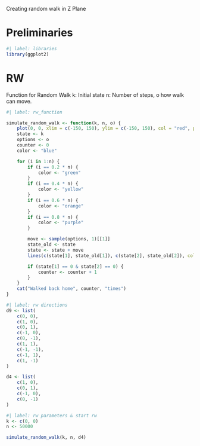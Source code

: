 Creating random walk in Z Plane

# Preliminaries

```r
#| label: libraries
library(ggplot2)
```

# RW

Function for Random Walk k: Initial state n: Number of steps, o how walk can move.

```r
#| label: rw_function

simulate_random_walk <- function(k, n, o) {
    plot(0, 0, xlim = c(-150, 150), ylim = c(-150, 150), col = "red", pch = 19)
    state <- k
    options <- o
    counter <- 0
    color <- "blue"

    for (i in 1:n) {
        if (i == 0.2 * n) {
            color <- "green"
        }
        if (i == 0.4 * n) {
            color <- "yellow"
        }
        if (i == 0.6 * n) {
            color <- "orange"
        }
        if (i == 0.8 * n) {
            color <- "purple"
        }

        move <- sample(options, 1)[[1]]
        state_old <- state
        state <- state + move
        lines(c(state[1], state_old[1]), c(state[2], state_old[2]), col = color)

        if (state[1] == 0 & state[2] == 0) {
            counter <- counter + 1
        }
    }
    cat("Walked back home", counter, "times")
}
```

```r
#| label: rw directions
d9 <- list(
    c(0, 0),
    c(1, 0),
    c(0, 1),
    c(-1, 0),
    c(0, -1),
    c(1, 1),
    c(-1, -1),
    c(-1, 1),
    c(1, -1)
)

d4 <- list(
    c(1, 0),
    c(0, 1),
    c(-1, 0),
    c(0, -1)
)
```

```r
#| label: rw parameters & start rw
k <- c(0, 0)
n <- 50000

simulate_random_walk(k, n, d4)
```